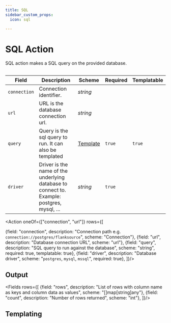 ```yaml
---
title: SQL
sidebar_custom_props:
  icon: sql

---
```


# <Icon name="sql"/> SQL Action

SQL action makes a SQL query on the provided database.

```yaml title="delete-check-statuses.yaml" file=<rootDir>/modules/mission-control/fixtures/playbooks/sql.yaml
```

| Field        | Description                                                                                         | Scheme   | Required | Templatable |
| ------------ | --------------------------------------------------------------------------------------------------- | -------- | -------- | ----------- |
| `connection` | Connection identifier.                                     | _string_ |          |             |
| `url`        | URL is the database connection url.                                                                 | _string_ |          |             |
| `query`      | Query is the sql query to run. It can also be templated| [Template](/guide/playbooks/concepts/templating)| `true`   | `true`      |
| `driver`     | Driver is the name of the underlying database to connect to. Example: postgres, mysql, ...          | _string_ | `true`   |             |


<Action oneOf={["connection", "url"]} rows={[

  {field: "connection", description: "Connection path  e.g. `connection://postgres/flanksource`", scheme: "Connection"},
  {field: "url", description: "Database connection URL", scheme: "url"},
  {field: "query", description: "SQL query to run against the database", scheme: "string", required: true, templatable: true},
  {field: "driver", description: "Database driver", scheme: "`postgres`, `mysql`, `mssql`", required: true},
]}/>

## Output

<Fields  rows={[
  {field: "rows", description: "List of rows with column name as keys and column data as values", scheme: "[]map[string]any"},
  {field: "count", description: "Number of rows returned", scheme: "int"},
]}/>


## Templating

<Templating/>
